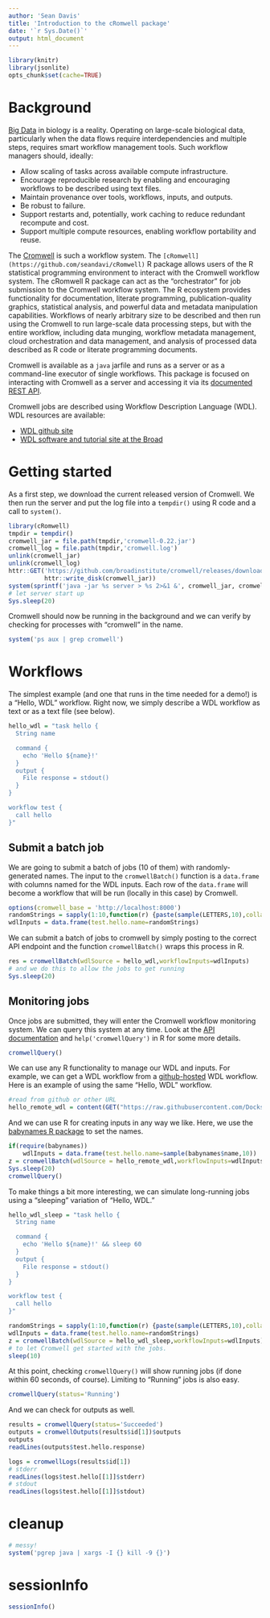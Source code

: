 ```yaml
---
author: 'Sean Davis'
title: 'Introduction to the cRomwell package'
date: '`r Sys.Date()`'
output: html_document
---
```


```r
library(knitr)
library(jsonlite)
opts_chunk$set(cache=TRUE)
```

# Background

[Big Data](https://en.wikipedia.org/wiki/Big_data) in biology is a reality. Operating on large-scale biological data, particularly when the data flows require interdependencies and multiple steps, requires smart workflow management tools. Such workflow managers should, ideally:

- Allow scaling of tasks across available compute infrastructure.
- Encourage reproducible research by enabling and encouraging workflows to be described using text files.
- Maintain provenance over tools, workflows, inputs, and outputs.
- Be robust to failure.
- Support restarts and, potentially, work caching to reduce redundant recompute and cost.
- Support multiple compute resources, enabling workflow portability and reuse.

The [Cromwell](https://github.com/broadinstitute/cromwell) is such a workflow system. The `[cRomwell](https://github.com/seandavi/cRomwell)` R package allows users of the R statistical programming environment to interact with the Cromwell workflow system. The cRomwell R package can act as the "orchestrator" for job submission to the Cromwell workflow system. The R ecosystem provides functionality for documentation, literate programming, publication-quality graphics, statistical analysis, and powerful data and metadata manipulation capabilities. Workflows of nearly arbitrary size to be described and then run using the Cromwell to run large-scale data processing steps, but with the entire workflow, including data munging, workflow metadata management, cloud orchestration and data management, and analysis of processed data described as R code or literate programming documents.

Cromwell is available as a `java` jarfile and runs as a server or as a command-line executor of single workflows. This package is focused on interacting with Cromwell as a server and accessing it via its [documented REST API](https://github.com/broadinstitute/cromwell#rest-api).

Cromwell jobs are described using Workflow Description Language (WDL). WDL resources are available:

- [WDL github site](https://github.com/broadinstitute/wdl)
- [WDL software and tutorial site at the Broad](https://software.broadinstitute.org/wdl/)

# Getting started

As a first step, we download the current released version of Cromwell. We then run the server and put the log file into a `tempdir()` using R code and a call to `system()`.

```r
library(cRomwell)
tmpdir = tempdir()
cromwell_jar = file.path(tmpdir,'cromwell-0.22.jar')
cromwell_log = file.path(tmpdir,'cromwell.log')
unlink(cromwell_jar)
unlink(cromwell_log)
httr::GET('https://github.com/broadinstitute/cromwell/releases/download/0.22/cromwell-0.22.jar',
          httr::write_disk(cromwell_jar))
system(sprintf('java -jar %s server > %s 2>&1 &', cromwell_jar, cromwell_log))
# let server start up
Sys.sleep(20)
```

Cromwell should now be running in the background and we can verify by checking for processes with "cromwell" in the name.

```r
system('ps aux | grep cromwell')
```
# Workflows

The simplest example (and one that runs in the time needed for a demo!) is a "Hello, WDL" workflow. Right now, we simply describe a WDL workflow as text or as a text file (see below).

```r
hello_wdl = "task hello {
  String name

  command {
    echo 'Hello ${name}!'
  }
  output {
    File response = stdout()
  }
}

workflow test {
  call hello
}"
```

## Submit a batch job

We are going to submit a batch of jobs (10 of them) with randomly-generated names. The input to the `cromwellBatch()` function is a `data.frame` with columns named for the WDL inputs. Each row of the `data.frame` will become a workflow that will be run (locally in this case) by Cromwell.

```r
options(cromwell_base = 'http://localhost:8000')
randomStrings = sapply(1:10,function(r) {paste(sample(LETTERS,10),collapse="")})
wdlInputs = data.frame(test.hello.name=randomStrings)
```
We can submit a batch of jobs to cromwell by simply posting to the correct API endpoint and the function `cromwellBatch()` wraps this process in R.

```r
res = cromwellBatch(wdlSource = hello_wdl,workflowInputs=wdlInputs)
# and we do this to allow the jobs to get running
Sys.sleep(20)
```

## Monitoring jobs

Once jobs are submitted, they will enter the Cromwell workflow monitoring system. We can query this system at any time. Look at the [API documentation]() and `help('cromwellQuery')` in R for some more details.

```r
cromwellQuery()
```

We can use any R functionality to manage our WDL and inputs. For example, we can get a WDL workflow from a [github-hosted](https://github.com/DockstoreTestUser/dockstore-whalesay/blob/master/Dockstore.wdl) WDL workflow. Here is an example of using the same "Hello, WDL" workflow.

```r
#read from github or other URL
hello_remote_wdl = content(GET("https://raw.githubusercontent.com/DockstoreTestUser/dockstore-whalesay/master/Dockstore.wdl"),'text')
```
And we can use R for creating inputs in any way we like. Here, we use the [babynames R package](https://cran.r-project.org/package=babynames) to set the names.

```r
if(require(babynames))
    wdlInputs = data.frame(test.hello.name=sample(babynames$name,10))
z = cromwellBatch(wdlSource = hello_remote_wdl,workflowInputs=wdlInputs)
Sys.sleep(20)
cromwellQuery()
```

To make things a bit more interesting, we can simulate long-running jobs using a "sleeping" variation of "Hello, WDL."


```r
hello_wdl_sleep = "task hello {
  String name

  command {
    echo 'Hello ${name}!' && sleep 60
  }
  output {
    File response = stdout()
  }
}

workflow test {
  call hello
}"
```

```r
randomStrings = sapply(1:10,function(r) {paste(sample(LETTERS,10),collapse="")})
wdlInputs = data.frame(test.hello.name=randomStrings)
z = cromwellBatch(wdlSource = hello_wdl_sleep,workflowInputs=wdlInputs)
# to let Cromwell get started with the jobs.
sleep(10)
```

At this point, checking `cromwellQuery()` will show running jobs (if done within 60 seconds, of course). Limiting to "Running" jobs is also easy.

```r
cromwellQuery(status='Running')
```

And we can check for outputs as well.

```r
results = cromwellQuery(status='Succeeded')
outputs = cromwellOutputs(results$id[1])$outputs
outputs
readLines(outputs$test.hello.response)
```

```r
logs = cromwellLogs(results$id[1])
# stderr
readLines(logs$test.hello[[1]]$stderr)
# stdout
readLines(logs$test.hello[[1]]$stdout)
```

# cleanup

```r
# messy!
system('pgrep java | xargs -I {} kill -9 {}')
```

# sessionInfo

```r
sessionInfo()
```
